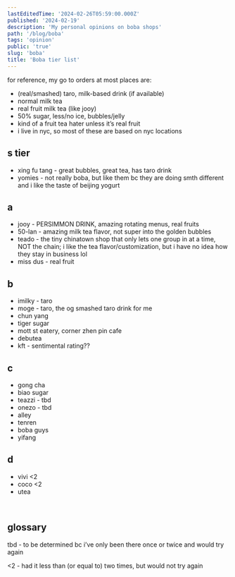 ```yaml
---
lastEditedTime: '2024-02-26T05:59:00.000Z'
published: '2024-02-19'
description: 'My personal opinions on boba shops'
path: '/blog/boba'
tags: 'opinion'
public: 'true'
slug: 'boba'
title: 'Boba tier list'
---
```



for reference, my go to orders at most places are:
- (real/smashed) taro, milk-based drink (if available)
- normal milk tea
- real fruit milk tea (like jooy)
- 50% sugar, less/no ice, bubbles/jelly
- kind of a fruit tea hater unless it’s real fruit
- i live in nyc, so most of these are based on nyc locations

## s tier

- xing fu tang - great bubbles, great tea, has taro drink
- yomies - not really boba, but like them bc  they are doing smth different and i like the taste of beijing yogurt 

## a

- jooy - PERSIMMON DRINK, amazing rotating menus, real fruits
- 50-lan - amazing milk tea flavor, not super into the golden bubbles
- teado - the tiny chinatown shop that only lets one group in at a time, NOT the chain; i like the tea flavor/customization, but i have no idea how they stay in business lol
- miss dus - real fruit

## b

- imilky - taro
- moge - taro, the og smashed taro drink for me
- chun yang
- tiger sugar
- mott st eatery, corner zhen pin cafe
- debutea
- kft - sentimental rating??

## c

- gong cha
- biao sugar
- teazzi - tbd
- onezo - tbd
- alley
- tenren 
- boba guys
- yifang

## d

- vivi &lt;2
- coco &lt;2
- utea

<br />


## glossary


tbd - to be determined bc i’ve only been there once or twice and would try again

&lt;2 - had it less than (or equal to) two times, but would not try again

<br />

